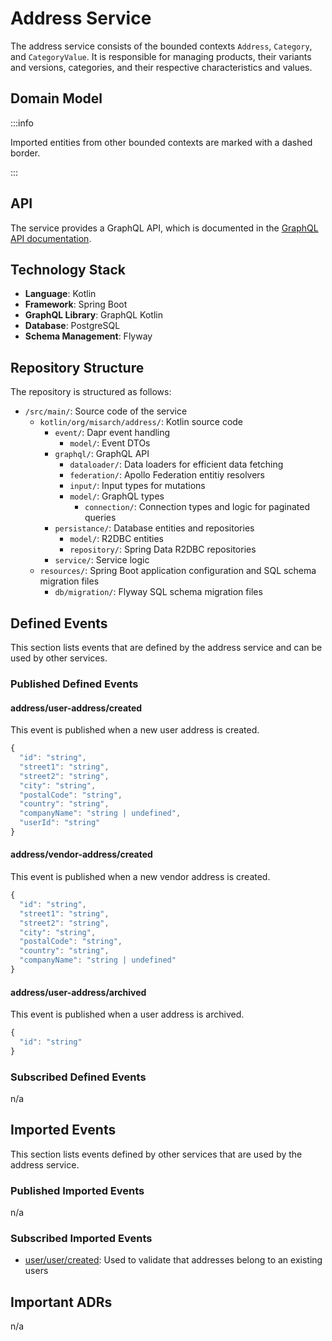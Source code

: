 
# Address Service

The address service consists of the bounded contexts `Address`, `Category`, and `CategoryValue`.
It is responsible for managing products, their variants and versions, categories, and their respective characteristics and values.

## Domain Model

<CustomImage path="/renderedDiagrams/addressDomainModel" width="1240.06640625" height="946.625" />

:::info

Imported entities from other bounded contexts are marked with a dashed border.

:::

## API

The service provides a GraphQL API, which is documented in the [GraphQL API documentation](/docs/graphql/address).

## Technology Stack

- **Language**: Kotlin
- **Framework**: Spring Boot
- **GraphQL Library**: GraphQL Kotlin
- **Database**: PostgreSQL
- **Schema Management**: Flyway

## Repository Structure

The repository is structured as follows:

<div className="repository-structure" >

- `/src/main/`: Source code of the service
  - `kotlin/org/misarch/address/`: Kotlin source code
    - `event/`: Dapr event handling
      - `model/`: Event DTOs
    - `graphql/`: GraphQL API
      - `dataloader/`: Data loaders for efficient data fetching
      - `federation/`: Apollo Federation entitiy resolvers
      - `input/`: Input types for mutations
      - `model/`: GraphQL types
        - `connection/`: Connection types and logic for paginated queries
    - `persistance/`: Database entities and repositories
      - `model/`: R2DBC entities
      - `repository/`: Spring Data R2DBC repositories
    - `service/`: Service logic
  - `resources/`: Spring Boot application configuration and SQL schema migration files
    - `db/migration/`: Flyway SQL schema migration files

</div>

## Defined Events

This section lists events that are defined by the address service and can be used by other services.

### Published Defined Events

#### address/user-address/created

This event is published when a new user address is created.

```js
{
  "id": "string",
  "street1": "string",
  "street2": "string",
  "city": "string",
  "postalCode": "string",
  "country": "string",
  "companyName": "string | undefined",
  "userId": "string"
}
```

#### address/vendor-address/created

This event is published when a new vendor address is created.

```js
{
  "id": "string",
  "street1": "string",
  "street2": "string",
  "city": "string",
  "postalCode": "string",
  "country": "string",
  "companyName": "string | undefined"
}
```

#### address/user-address/archived

This event is published when a user address is archived.

```js
{
  "id": "string"
}
```

### Subscribed Defined Events

n/a

## Imported Events

This section lists events defined by other services that are used by the address service.

### Published Imported Events

n/a

### Subscribed Imported Events

- [user/user/created](/docs/docs/dev-manuals/services/user#userusercreated): Used to validate that addresses belong to an existing users 

## Important ADRs

n/a
